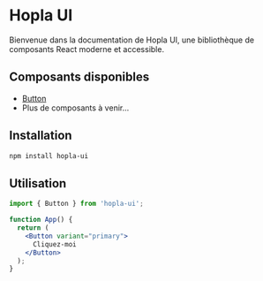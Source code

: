 # Hopla UI

Bienvenue dans la documentation de Hopla UI, une bibliothèque de composants React moderne et accessible.

## Composants disponibles

- [Button](/components/button)
- Plus de composants à venir...

## Installation

```bash
npm install hopla-ui
```

## Utilisation

```jsx
import { Button } from 'hopla-ui';

function App() {
  return (
    <Button variant="primary">
      Cliquez-moi
    </Button>
  );
}
```
